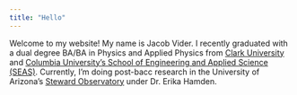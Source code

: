 ```yaml
---
title: "Hello"
---
```


Welcome to my website!
My name is Jacob Vider. I recently graduated with a dual degree BA/BA in Physics and Applied Physics from [Clark University](https://www.clarku.edu/) and [Columbia University's School of Engineering and Applied Science (SEAS)](https://www.engineering.columbia.edu/home-eng).
Currently, I'm doing post-bacc research in the University of Arizona's [Steward Observatory](https://www.as.arizona.edu/research) under Dr. Erika Hamden.
